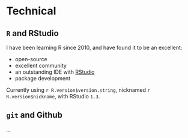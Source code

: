 # Technical

## `R` and RStudio

I have been learning R since 2010, and have found it to be an excellent:

- open-source
- excellent community
- an outstanding IDE with [RStudio](https://rstudio.com/)
- package development

Currently using `r R.version$version.string`, nicknamed `r R.version$nickname`, with RStudio `1.3`.

## `git` and Github

...
